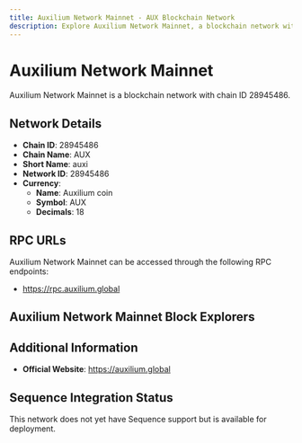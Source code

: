 ```yaml
--- 
title: Auxilium Network Mainnet - AUX Blockchain Network
description: Explore Auxilium Network Mainnet, a blockchain network with chain ID 28945486. Learn about its native currency, Auxilium coin, and how to interact with the network.
---
```


# Auxilium Network Mainnet

Auxilium Network Mainnet is a blockchain network with chain ID 28945486.

## Network Details

- **Chain ID**: 28945486
- **Chain Name**: AUX
- **Short Name**: auxi
- **Network ID**: 28945486
- **Currency**: 
  - **Name**: Auxilium coin
  - **Symbol**: AUX
  - **Decimals**: 18

## RPC URLs

Auxilium Network Mainnet can be accessed through the following RPC endpoints:

- https://rpc.auxilium.global

## Auxilium Network Mainnet Block Explorers



## Additional Information

- **Official Website**: https://auxilium.global

## Sequence Integration Status

This network does not yet have Sequence support but is available for deployment.
